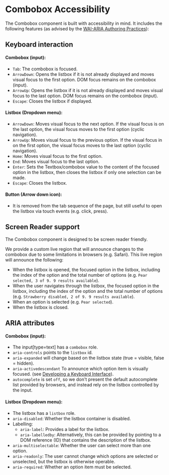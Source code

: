 
<Meta title="Packages / Dropdown / Combobox / Accessibility" />

# Combobox Accessibility

The Combobox component is built with accessibility in mind. It includes the
following features (as advised by the <a
href="https://www.w3.org/WAI/ARIA/apg/patterns/combobox/">WAI-ARIA Authoring
Practices</a>):

## Keyboard interaction

#### Combobox (input):

-   `Tab`: The combobox is focused.
-   `ArrowDown`: Opens the listbox if it is not already displayed and moves
    visual focus to the first option. DOM focus remains on the combobox (input).
-   `ArrowUp`: Opens the listbox if it is not already displayed and moves visual
    focus to the last option. DOM focus remains on the combobox (input).
-   `Escape`: Closes the listbox if displayed.

#### Listbox (Dropdown menu):

-   `ArrowDown`: Moves visual focus to the next option. If the visual focus is
    on the last option, the visual focus moves to the first option (cyclic
    navigation).
-   `ArrowUp`: Moves visual focus to the previous option. If the visual focus in
    on the first option, the visual focus moves to the last option (cyclic
    navigation).
-   `Home`: Moves visual focus to the first option.
-   `End`: Moves visual focus to the last option.
-   `Enter`: Sets the Textbox/combobox value to the content of the focused
    option in the listbox, then closes the listbox if only one selection can be made.
-   `Escape`: Closes the listbox.

#### Button (Arrow down icon):

-   It is removed from the tab sequence of the page, but still useful to open
    the listbox via touch events (e.g. click, press).

## Screen Reader support

The Combobox component is designed to be screen reader friendly.

We provide a custom live region that will announce changes to the combobox due
to some limitations in browsers (e.g. Safari). This live region will announce
the following:

-   When the listbox is opened, the focused option in the listbox, including the
    index of the option and the total number of options (e.g. `Pear selected, 3
of 9. 9 results available`).
-   When the user navigates through the listbox, the focused option in the listbox,
    including the index of the option and the total number of options (e.g.
    `Strawberry disabled, 2 of 9. 9 results available`).
-   When an option is selected (e.g. `Pear selected`).
-   When the listbox is closed.

## ARIA attributes

#### Combobox (input):

-   The input[type=text] has a `combobox` role.
-   `aria-controls` points to the `listbox` id.
-   `aria-expanded` will change based on the listbox state (true = visible, false
    = hidden).
-   `aria-activedescendant` To announce which option item is visually focused.
    (see <a
    href="https://www.w3.org/WAI/ARIA/apg/practices/keyboard-interface/#kbd_focus_activedescendant">Developing
    a Keyboard Interface</a>).
-   `autocomplete` is set `off`, so we don't present the default autocomplete
    list provided by browsers, and instead rely on the listbox controlled by the
    input.

#### Listbox (Dropdown menu):

-   The listbox has a `listbox` role.
-   `aria-disabled`: Whether the listbox container is disabled.
-   Labelling:
    -   `aria-label`: Provides a label for the listbox.
    -   `aria-labelledby`: Alternatively, this can be provided by pointing to a
        DOM reference (ID) that contains the description of the listbox.
-   `aria-multiselectable`: Whether the user can select more than one option.
-   `aria-readonly`: The user cannot change which options are selected or
    unselected, but the listbox is otherwise operable.
-   `aria-required`: Whether an option item must be selected.
